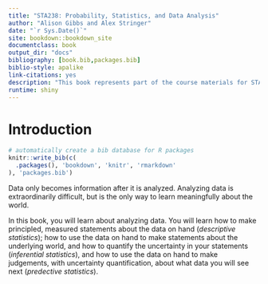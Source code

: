 ```yaml
--- 
title: "STA238: Probability, Statistics, and Data Analysis"
author: "Alison Gibbs and Alex Stringer"
date: "`r Sys.Date()`"
site: bookdown::bookdown_site
documentclass: book
output_dir: "docs"
bibliography: [book.bib,packages.bib]
biblio-style: apalike
link-citations: yes
description: "This book represents part of the course materials for STA238 at the University of Toronto"
runtime: shiny
---
```


# Introduction

```r
# automatically create a bib database for R packages
knitr::write_bib(c(
  .packages(), 'bookdown', 'knitr', 'rmarkdown'
), 'packages.bib')
```

Data only becomes information after it is analyzed. Analyzing data is extraordinarily difficult,
but is the only way to learn meaningfully about the world.

In this book, you will learn about analyzing data. You will learn how to make principled,
measured statements about the data on hand (*descriptive statistics*); how to 
use the data on hand to make statements about the underlying world, and how to
quantify the uncertainty in your statements (*inferential statistics*), and how
to use the data on hand to make judgements, with uncertainty quantification,
about what data you will see next (*predective statistics*).
